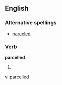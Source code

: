 ==English==

===Alternative spellings===
*[[parceled]]

===Verb===
'''parcelled'''

# {{UK}} {{past of|[[parcel]]}}

[[vi:parcelled]]